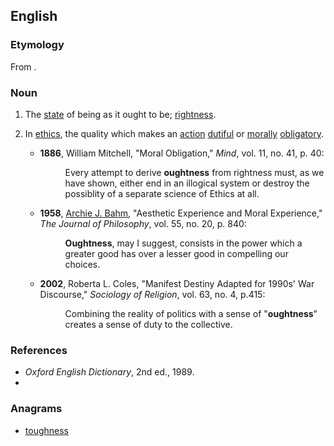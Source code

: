 ==English==

===Etymology===
From {{suffix|ought|ness}}.

===Noun===
{{en-noun|oughtness|es}}

# The [[state]] of being as it ought to be; [[rightness]].
# {{chiefly|philosophy}} In [[ethics]], the quality which makes an [[action]] [[dutiful]] or [[morally]] [[obligatory]].
#* '''1886''', William Mitchell, "Moral Obligation," ''Mind'', vol. 11, no. 41, p. 40:
#*: Every attempt to derive '''oughtness''' from rightness must, as we have shown, either end in an illogical system or destroy the possiblity of a separate science of Ethics at all.
#* '''1958''', [[w:Archie J. Bahm|Archie J. Bahm]], "Aesthetic Experience and Moral Experience," ''The Journal of Philosophy'', vol. 55, no. 20, p. 840:
#*: '''Oughtness''', may I suggest, consists in the power which a greater good has over a lesser good in compelling our choices.
#* '''2002''', Roberta L. Coles, "Manifest Destiny Adapted for 1990s' War Discourse," ''Sociology of Religion'', vol. 63, no. 4, p.415:
#*: Combining the reality of politics with a sense of "'''oughtness'''" creates a sense of duty to the collective.

===References===
* ''Oxford English Dictionary'', 2nd ed., 1989.
* {{R:Century 1911}}

===Anagrams===
* [[toughness#English|toughness]]